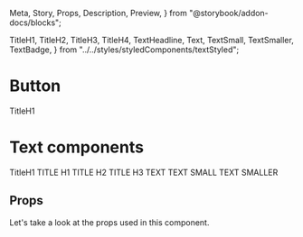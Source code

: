   Meta,
  Story,
  Props,
  Description,
  Preview,
} from "@storybook/addon-docs/blocks";

  TitleH1,
  TitleH2,
  TitleH3,
  TitleH4,
  TextHeadline,
  Text,
  TextSmall,
  TextSmaller,
  TextBadge,
} from "../../styles/styledComponents/textStyled";

<Meta title="Theme|Basic/Text" component={BulldaxText} />

# Button

<BulldaxText>
  <TitleH1>TitleH1</TitleH1>
</BulldaxText>

# Text components

<BulldaxText>
  <TitleH1>TitleH1</TitleH1>
</BulldaxText>

<BulldaxText>
  <TitleH1>TITLE H1</TitleH1>
</BulldaxText>
<BulldaxText>
  <TitleH2>TITLE H2</TitleH2>
</BulldaxText>
<BulldaxText>
  <TitleH3>TITLE H3</TitleH3>
</BulldaxText>
<BulldaxText>
  <Text>TEXT</Text>
</BulldaxText>
<BulldaxText>
  <TextSmall>TEXT SMALL</TextSmall>
</BulldaxText>
<BulldaxText>
  <TextSmaller>TEXT SMALLER</TextSmaller>
</BulldaxText>

## Props

Let's take a look at the props used in this component.
